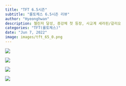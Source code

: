 ```yaml
---
title: "TFT 6.5시즌"
subtitle: "롤토체스 6.5시즌 리뷰"
author: "Hyeonghwan"
description: 첼린저 달성, 증강체 첫 등장, 사교계 세라핀/갈리오
categories: "TFT(롤토체스)"
date: "Jun 7, 2022"
image: images/tft_65_0.png
---
```


![](images/tft_65_1.png)

![](images/tft_65_2.png)

![](images/tft_65_3.png)

![](images/tft_65_4.png)